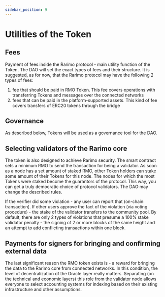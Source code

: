 ```yaml
---
sidebar_position: 9
---
```


# Utilities of the Token

## Fees

Payment of fees inside the Rarimo protocol - main utility function of the Token. The DAO will set the exact types of
fees and their structure. It is suggested, as for now, that the Rarimo protocol may have the following 2 types of fees:

1. fee that should be paid in RMO Token. This fee covers operations with transferring Tokens and messages over the
   connected networks
2. fees that can be paid in the platform-supported assets. This kind of fee covers transfers of ERC20 tokens through the
   bridge

## Governance

As described below, Tokens will be used as a governance tool for the DAO.

## Selecting validators of the Rarimo core

The token is also designed to achieve Rarimo security. The smart contract sets a minimum RMO to send the transaction for
being a validator. As soon as a node has a set amount of staked RMO, other Token holders can stake some amount of their
Tokens for this node. The nodes for which the most Tokens were staked become the guarantors of the protocol. This way,
you can get a truly democratic choice of protocol validators. The DAO may change the described rules.

If the verifier did some violation - any user can report that (on-chain transaction). If other users approve the fact of
the violation (via voting procedure) - the stake of the validator transfers to the community pool. By default, there are
only 2 types of violations that presume a 100% stake validator penalty - the signing of 2 or more blocks of the same
height and an attempt to add conflicting transactions within one block.

## Payments for signers for bringing and confirming external data

The last significant reason the RMO token exists is - a reward for bringing the data to the Rarimo core from connected
networks. In this condition, the level of decentralization of the Oracle layer really matters. Separating (on the
technical and economic layers) this role from the validator node allows everyone to select accounting systems for
indexing based on their existing infrastructure and other assumptions.
